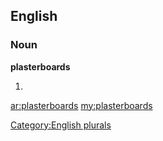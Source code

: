 ==English==

===Noun===
'''plasterboards'''

# {{plural of|[[plasterboard]]}}

[[Category:English plurals]]

[[ar:plasterboards]]
[[my:plasterboards]]